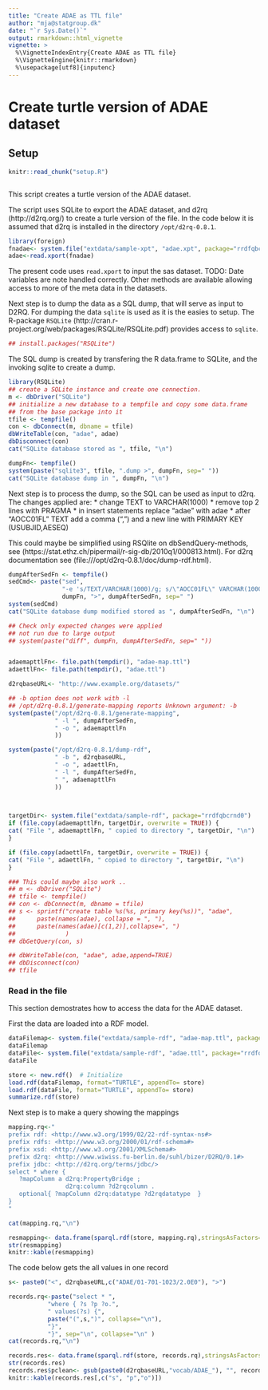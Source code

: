 ```yaml
---
title: "Create ADAE as TTL file"
author: "mja@statgroup.dk"
date: "`r Sys.Date()`"
output: rmarkdown::html_vignette
vignette: >
  %\VignetteIndexEntry{Create ADAE as TTL file}
  %\VignetteEngine{knitr::rmarkdown}
  %\usepackage[utf8]{inputenc}
---
```


# Create turtle version of ADAE dataset

## Setup

```r
knitr::read_chunk("setup.R")
```
```r
```

This script creates a turtle version of the ADAE dataset.

The script uses SQLite to export the ADAE dataset, and d2rq (http://d2rq.org/) to create a turle version of the file.
In the code below it is assumed that d2rq is installed in the directory `/opt/d2rq-0.8.1`.

```r
library(foreign)
fnadae<- system.file("extdata/sample-xpt", "adae.xpt", package="rrdfqbcrnd0")
adae<-read.xport(fnadae)
```

The present code uses `read.xport` to input the sas dataset.
TODO: Date variables are note handled correctly. Other
methods are available allowing access to more of the meta data in the
datasets.

Next step is to dump the data as a SQL dump, that will serve as input
to D2RQ.  For dumping the data `sqlite` is used as it is the easies to
setup. The R-package `RSQLite`
(http://cran.r-project.org/web/packages/RSQLite/RSQLite.pdf) provides
access to `sqlite`.

```r
## install.packages("RSQLite")
```

The SQL dump is created by transfering the R data.frame to SQLite, and the invoking sqlite to create a dump.
```r
library(RSQLite)
## create a SQLite instance and create one connection.
m <- dbDriver("SQLite")
## initialize a new database to a tempfile and copy some data.frame
## from the base package into it
tfile <- tempfile()
con <- dbConnect(m, dbname = tfile)
dbWriteTable(con, "adae", adae)
dbDisconnect(con)
cat("SQLite database stored as ", tfile, "\n")

dumpFn<- tempfile()
system(paste("sqlite3", tfile, ".dump >", dumpFn, sep=" "))
cat("SQLite database dump in ", dumpFn, "\n")
```

Next step is to process the dump, so the SQL can be used as input to d2rq.
The changes applied are:
*  change TEXT to VARCHAR(1000)
*  remove top 2 lines with PRAGMA
*  in insert statements replace "adae"  with adae
*  after "AOCC01FL" TEXT add a comma (",") and a new line with PRIMARY KEY (USUBJID,AESEQ)

This could maybe be simplified using  RSQlite on dbSendQuery-methods, see (https://stat.ethz.ch/pipermail/r-sig-db/2010q1/000813.html).
For d2rq documentation see (file:///opt/d2rq-0.8.1/doc/dump-rdf.html).

```r
dumpAfterSedFn <- tempfile()
sedCmd<- paste("sed",
               "-e 's/TEXT/VARCHAR(1000)/g; s/\"AOCC01FL\" VARCHAR(1000)/\"AOCC01FL\" VARCHAR(1000), PRIMARY KEY (USUBJID,AESEQ)/; s/\"adae\"/adae/g; 1,2 d; $ d; ' ",
               dumpFn, ">", dumpAfterSedFn, sep=" ")
system(sedCmd)
cat("SQLite database dump modified stored as ", dumpAfterSedFn, "\n")

## Check only expected changes were applied
## not run due to large output
## system(paste("diff", dumpFn, dumpAfterSedFn, sep=" "))


adaemapttlFn<- file.path(tempdir(), "adae-map.ttl")
adaettlFn<- file.path(tempdir(), "adae.ttl")

d2rqbaseURL<- "http://www.example.org/datasets/"

## -b option does not work with -l
## /opt/d2rq-0.8.1/generate-mapping reports Unknown argument: -b
system(paste("/opt/d2rq-0.8.1/generate-mapping",
             " -l ", dumpAfterSedFn,
             " -o ", adaemapttlFn
             ))

system(paste("/opt/d2rq-0.8.1/dump-rdf",
             " -b ", d2rqbaseURL,
             " -o ", adaettlFn,
             " -l ", dumpAfterSedFn,
             " ", adaemapttlFn
             ))
 


targetDir<- system.file("extdata/sample-rdf", package="rrdfqbcrnd0")
if (file.copy(adaemapttlFn, targetDir, overwrite = TRUE)) {
cat( "File ", adaemapttlFn, " copied to directory ", targetDir, "\n")
}

if (file.copy(adaettlFn, targetDir, overwrite = TRUE)) {
cat( "File ", adaettlFn, " copied to directory ", targetDir, "\n")
}

```

```r
### This could maybe also work ..
## m <- dbDriver("SQLite")
## tfile <- tempfile()
## con <- dbConnect(m, dbname = tfile)
## s <- sprintf("create table %s(%s, primary key(%s))", "adae",
## 		paste(names(adae), collapse = ", "),
## 		paste(names(adae)[c(1,2)],collapse=", ")
##              )
## dbGetQuery(con, s)

## dbWriteTable(con, "adae", adae,append=TRUE)
## dbDisconnect(con)
## tfile
```


### Read in the file

This section demostrates how to access the data for the ADAE dataset.

First the data are loaded into a RDF model.
```r

dataFilemap<- system.file("extdata/sample-rdf", "adae-map.ttl", package="rrdfqbcrnd0")
dataFilemap
dataFile<- system.file("extdata/sample-rdf", "adae.ttl", package="rrdfqbcrnd0")
dataFile

store <- new.rdf()  # Initialize
load.rdf(dataFilemap, format="TURTLE", appendTo= store)
load.rdf(dataFile, format="TURTLE", appendTo= store)
summarize.rdf(store)
```

Next step is to make a query showing the mappings
```r
mapping.rq<-"
prefix rdf: <http://www.w3.org/1999/02/22-rdf-syntax-ns#> 
prefix rdfs: <http://www.w3.org/2000/01/rdf-schema#> 
prefix xsd: <http://www.w3.org/2001/XMLSchema#> 
prefix d2rq: <http://www.wiwiss.fu-berlin.de/suhl/bizer/D2RQ/0.1#> 
prefix jdbc: <http://d2rq.org/terms/jdbc/> 
select * where {
   ?mapColumn a d2rq:PropertyBridge ;
                d2rq:column ?d2rqcolumn .
   optional{ ?mapColumn d2rq:datatype ?d2rqdatatype  }
}
"

cat(mapping.rq,"\n")

resmapping<- data.frame(sparql.rdf(store, mapping.rq),stringsAsFactors=FALSE)
str(resmapping)
knitr::kable(resmapping)
```


The code below gets the all values in one record
```r

s<- paste0("<", d2rqbaseURL,c("ADAE/01-701-1023/2.0E0"), ">")

records.rq<-paste("select * ",
           "where { ?s ?p ?o.",
           " values(?s) {",
           paste("(",s,")", collapse="\n"),
           "}",
           "}", sep="\n", collapse="\n" )
cat(records.rq,"\n")

records.res<- data.frame(sparql.rdf(store, records.rq),stringsAsFactors=FALSE)
str(records.res)
records.res$pclean<- gsub(paste0(d2rqbaseURL,"vocab/ADAE_"), "", records.res$p)
knitr::kable(records.res[,c("s", "p","o")])


```
